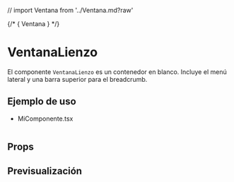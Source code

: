 // import Ventana from '../Ventana.md?raw'

<Meta of={IconoTooltip} />

{/* <Markdown>{ Ventana }</Markdown> */}

# VentanaLienzo
El componente `VentanaLienzo` es un contenedor en blanco. Incluye el menú lateral y una barra superior para el breadcrumb.

## Ejemplo de uso

- MiComponente.tsx
```tsx

```

## Props

<ArgTypes />

## Previsualización

<Stories />

